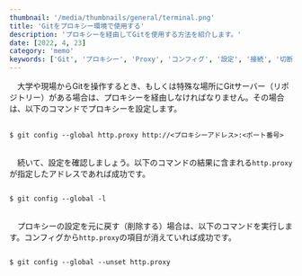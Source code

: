 ```yaml
---
thumbnail: '/media/thumbnails/general/terminal.png'
title: 'Gitをプロキシー環境で使用する'
description: 'プロキシーを経由してGitを使用する方法を紹介します。'
date: [2022, 4, 23]
category: 'memo'
keywords: ['Git', 'プロキシー', 'Proxy', 'コンフィグ', '設定', '接続', '切断']
---
```


　大学や現場からGitを操作するとき、もしくは特殊な場所にGitサーバー（リポジトリー）がある場合は、プロキシーを経由しなければなりません。その場合は、以下のコマンドでプロキシーを設定します。

<Code type='Bash'>
&#036; git config --global http.proxy http://<ST type={['yellow_tc']}>&lt;プロキシーアドレス&gt;</ST>:<ST type={['yellow_tc']}>&lt;ポート番号&gt;</ST>
</Code>

<br />

　続いて、設定を確認しましょう。以下のコマンドの結果に含まれる`http.proxy`が指定したアドレスであれば成功です。

<Code type='Bash'>
&#036; git config --global -l
</Code>

<br />

　プロキシーの設定を元に戻す（削除する）場合は、以下のコマンドを実行します。コンフィグから`http.proxy`の項目が消えていれば成功です。

<Code type='Bash'>
&#036; git config --global --unset http.proxy
</Code>
